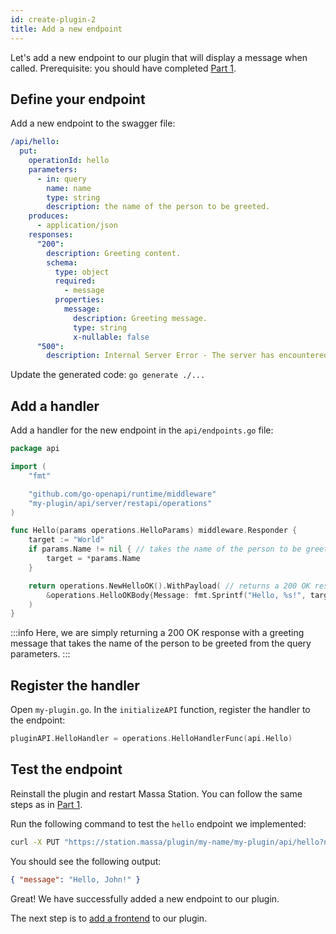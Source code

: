 ```yaml
---
id: create-plugin-2
title: Add a new endpoint
---
```


Let's add a new endpoint to our plugin that will display a message when called.
Prerequisite: you should have completed [Part 1](./create-basic-plugin.mdx).

## Define your endpoint

Add a new endpoint to the swagger file:

```yaml
/api/hello:
  put:
    operationId: hello
    parameters:
      - in: query
        name: name
        type: string
        description: the name of the person to be greeted.
    produces:
      - application/json
    responses:
      "200":
        description: Greeting content.
        schema:
          type: object
          required:
            - message
          properties:
            message:
              description: Greeting message.
              type: string
              x-nullable: false
      "500":
        description: Internal Server Error - The server has encountered a situation it does not know how to handle.
```

Update the generated code: `go generate ./...`

## Add a handler

Add a handler for the new endpoint in the `api/endpoints.go` file:

```go
package api

import (
    "fmt"

    "github.com/go-openapi/runtime/middleware"
    "my-plugin/api/server/restapi/operations"
)

func Hello(params operations.HelloParams) middleware.Responder {
    target := "World"
    if params.Name != nil { // takes the name of the person to be greeted from the query parameters
        target = *params.Name
    }

    return operations.NewHelloOK().WithPayload( // returns a 200 OK response with the greeting
        &operations.HelloOKBody{Message: fmt.Sprintf("Hello, %s!", target)},
    )
}
```

:::info
Here, we are simply returning a 200 OK response with a greeting message that takes the name of the person to be greeted from the query parameters.
:::

## Register the handler

Open `my-plugin.go`. In the `initializeAPI` function, register the handler to the endpoint:

```go
pluginAPI.HelloHandler = operations.HelloHandlerFunc(api.Hello)
```

## Test the endpoint

Reinstall the plugin and restart Massa Station. You can follow the same steps as in [Part 1](/docs/tutorial/massa-station-plugin/create-basic-plugin.mdx).

Run the following command to test the `hello` endpoint we implemented:

```bash
curl -X PUT "https://station.massa/plugin/my-name/my-plugin/api/hello?name=John" -H  "accept: application/json"
```

You should see the following output:

```json
{ "message": "Hello, John!" }
```

Great! We have successfully added a new endpoint to our plugin.

The next step is to [add a frontend](/docs/tutorial/massa-station-plugin/create-plugin-with-a-frontend.mdx) to our plugin.
